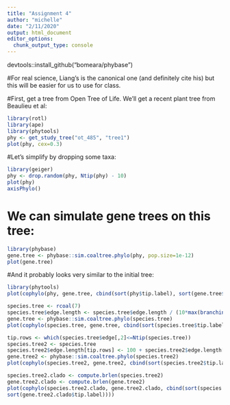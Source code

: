 ```yaml
---
title: "Assignment 4"
author: "michelle"
date: "2/11/2020"
output: html_document
editor_options: 
  chunk_output_type: console
---
```


devtools::install_github("bomeara/phybase")

#For real science, Liang’s is the canonical one (and definitely cite his) but this will be easier for us to use for class.

#First, get a tree from Open Tree of Life. We’ll get a recent plant tree from Beaulieu et al:
```r
library(rotl)
library(ape)
library(phytools)
phy <- get_study_tree("ot_485", "tree1")
plot(phy, cex=0.3)
```
#Let’s simplify by dropping some taxa:

```r
library(geiger)
phy <- drop.random(phy, Ntip(phy) - 10)
plot(phy)
axisPhylo()
```
# We can simulate gene trees on this tree:
```r
library(phybase)
gene.tree <- phybase::sim.coaltree.phylo(phy, pop.size=1e-12)
plot(gene.tree)
```

#And it probably looks very similar to the initial tree:
```r
library(phytools)
plot(cophylo(phy, gene.tree, cbind(sort(phy$tip.label), sort(gene.tree$tip.label))))
```

```r
species.tree <- rcoal(7)
species.tree$edge.length <- species.tree$edge.length / (10*max(branching.times(species.tree)))
gene.tree <- phybase::sim.coaltree.phylo(species.tree)
plot(cophylo(species.tree, gene.tree, cbind(sort(species.tree$tip.label), sort(gene.tree$tip.label))))
```
```r
tip.rows <- which(species.tree$edge[,2]<=Ntip(species.tree))
species.tree2 <- species.tree
species.tree2$edge.length[tip.rows] <- 100 + species.tree2$edge.length[tip.rows]
gene.tree2 <- phybase::sim.coaltree.phylo(species.tree2)
plot(cophylo(species.tree2, gene.tree2, cbind(sort(species.tree2$tip.label), sort(gene.tree2$tip.label))))
```
```r
species.tree2.clado <- compute.brlen(species.tree2)
gene.tree2.clado <- compute.brlen(gene.tree2)
plot(cophylo(species.tree2.clado, gene.tree2.clado, cbind(sort(species.tree2.clado$tip.label),
sort(gene.tree2.clado$tip.label))))
```

